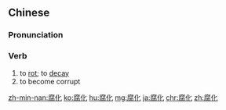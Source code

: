 ==Chinese==
{{zh-forms}}

===Pronunciation===
{{zh-pron
|m=fǔhuà
|c=fu6 faa3
|mn=hú-hòa
|cat=v
}}

===Verb===
{{zh-verb}}

# to [[rot]]; to [[decay]]
# to become corrupt

{{zh-cat|Advanced}}

[[zh-min-nan:腐化]]
[[ko:腐化]]
[[hu:腐化]]
[[mg:腐化]]
[[ja:腐化]]
[[chr:腐化]]
[[zh:腐化]]